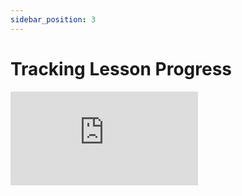 ```yaml
---
sidebar_position: 3
---
```



# Tracking Lesson Progress

<div style={{ position: "relative", paddingBottom: "56.25%", height: 0 }}>
  <iframe
    src="https://www.loom.com/embed/b7f5b7fdc7f542209b1097aeb0e613f0?hide_share=true&hideEmbedTopBar=true"
    frameBorder="0"
    webkitallowfullscreen="true"
    mozallowfullscreen="true"
    allowFullScreen
    style={{
      position: "absolute",
      top: 0,
      left: 0,
      width: "100%",
      height: "100%",
    }}
  ></iframe>
</div>

<MultipleChoice
  question={timedWritingAttempts.question}
  answerList={timedWritingAttempts.answers}
/>
<br />
